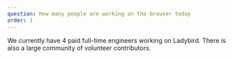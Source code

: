 ```yaml
---
question: How many people are working on the browser today
order: 1
---
```


We currently have 4 paid full-time engineers working on Ladybird. There is also
a large community of volunteer contributors.
